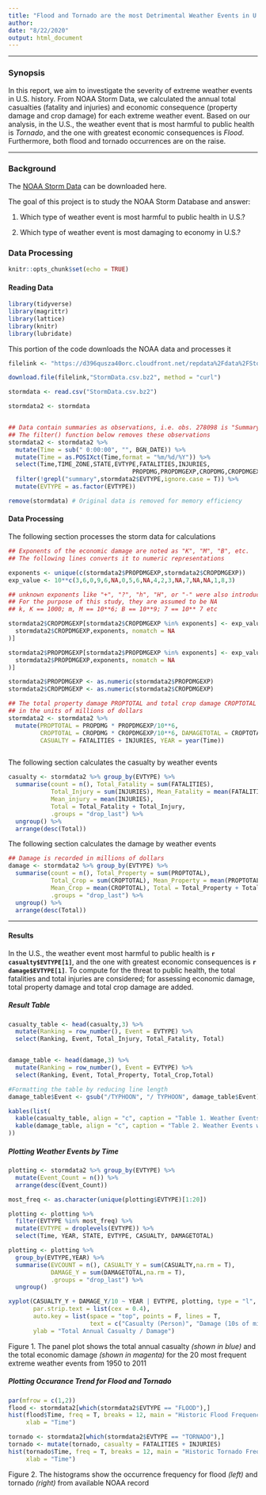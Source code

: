 ```yaml
---
title: "Flood and Tornado are the most Detrimental Weather Events in U.S. "
author:
date: "8/22/2020"
output: html_document
---
```


******
### Synopsis
In this report, we aim to investigate the severity of extreme weather events in U.S. history. From NOAA Storm Data, we calculated the annual total casualties (fatality and injuries) and economic consequence (property damage and crop damage) for each extreme weather event. Based on our analysis, in the U.S., the weather event that is most harmful to public health is *Tornado*, and the one with greatest economic consequences is *Flood*. Furthermore, both flood and tornado occurrences are on the raise. 


******

### Background
The [NOAA Storm Data](https://d396qusza40orc.cloudfront.net/repdata%2Fdata%2FStormData.csv.bz2) can be downloaded here.

The goal of this project is to study the NOAA Storm Database and answer:


1. Which type of weather event is most harmful to public health in U.S.?

2. Which type of weather event is most damaging to economy in U.S.?

### Data Processing
```r
knitr::opts_chunk$set(echo = TRUE)
```

#### Reading Data

```r
library(tidyverse)
library(magrittr)
library(lattice)
library(knitr)
library(lubridate)
```

This portion of the code downloads the NOAA data and processes it

```r
filelink <- "https://d396qusza40orc.cloudfront.net/repdata%2Fdata%2FStormData.csv.bz2"

download.file(filelink,"StormData.csv.bz2", method = "curl")

stormdata <- read.csv("StormData.csv.bz2")

stormdata2 <- stormdata


## Data contain summaries as observations, i.e. obs. 278098 is "Summary: Nov. 16"
## The filter() function below removes these observations 
stormdata2 <- stormdata2 %>%
  mutate(Time = sub(" 0:00:00", "", BGN_DATE)) %>%
  mutate(Time = as.POSIXct(Time,format = "%m/%d/%Y")) %>%
  select(Time,TIME_ZONE,STATE,EVTYPE,FATALITIES,INJURIES,
                                   PROPDMG,PROPDMGEXP,CROPDMG,CROPDMGEXP) %>%
  filter(!grepl("summary",stormdata2$EVTYPE,ignore.case = T)) %>%
  mutate(EVTYPE = as.factor(EVTYPE))

remove(stormdata) # Original data is removed for memory efficiency
```

#### Data Processing
The following section processes the storm data for calculations
```r

## Exponents of the economic damage are noted as "K", "M", "B", etc. 
## The following lines converts it to numeric representations 

exponents <- unique(c(stormdata2$PROPDMGEXP,stormdata2$CROPDMGEXP))
exp_value <- 10**c(3,6,0,9,6,NA,0,5,6,NA,4,2,3,NA,7,NA,NA,1,8,3)

## unknown exponents like "+", "?", "h", "H", or "-" were also introduced in the data
## For the purpose of this study, they are assumed to be NA 
## k, K == 1000; m, M == 10**6; B == 10**9; 7 == 10** 7 etc

stormdata2$CROPDMGEXP[stormdata2$CROPDMGEXP %in% exponents] <- exp_value[match(
  stormdata2$CROPDMGEXP,exponents, nomatch = NA
)]

stormdata2$PROPDMGEXP[stormdata2$PROPDMGEXP %in% exponents] <- exp_value[match(
  stormdata2$PROPDMGEXP,exponents, nomatch = NA
)]

stormdata2$PROPDMGEXP <- as.numeric(stormdata2$PROPDMGEXP)
stormdata2$CROPDMGEXP <- as.numeric(stormdata2$CROPDMGEXP)

## The total property damage PROPTOTAL and total crop damage CROPTOTAL are noted
## in the units of millions of dollars
stormdata2 <- stormdata2 %>% 
  mutate(PROPTOTAL = PROPDMG * PROPDMGEXP/10**6,
         CROPTOTAL = CROPDMG * CROPDMGEXP/10**6, DAMAGETOTAL = CROPTOTAL + PROPTOTAL,
         CASUALTY = FATALITIES + INJURIES, YEAR = year(Time))



```

The following section calculates the casualty by weather events
```r
casualty <- stormdata2 %>% group_by(EVTYPE) %>%
  summarise(count = n(), Total_Fatality = sum(FATALITIES), 
            Total_Injury = sum(INJURIES), Mean_Fatality = mean(FATALITIES),
            Mean_injury = mean(INJURIES),
            Total = Total_Fatality + Total_Injury,
            .groups = "drop_last") %>%
  ungroup() %>%
  arrange(desc(Total))

```

The following section calculates the damage by weather events
```r

## Damage is recorded in millions of dollars 
damage <- stormdata2 %>% group_by(EVTYPE) %>%
  summarise(count = n(), Total_Property = sum(PROPTOTAL),
            Total_Crop = sum(CROPTOTAL), Mean_Property = mean(PROPTOTAL),
            Mean_Crop = mean(CROPTOTAL), Total = Total_Property + Total_Crop,
            .groups = "drop_last") %>%
  ungroup() %>%
  arrange(desc(Total))
```
******


#### Results
In the U.S., the weather event most harmful to public health is **`r casualty$EVTYPE[1]`**, and the one with greatest economic consequences is **`r damage$EVTYPE[1]`**. To compute for the threat to public health, the total fatalities and total injuries are considered; for assessing economic damage, total property damage and total crop damage are added. 


##### Result Table
```r
casualty_table <- head(casualty,3) %>%
  mutate(Ranking = row_number(), Event = EVTYPE) %>%
  select(Ranking, Event, Total_Injury, Total_Fatality, Total)


damage_table <- head(damage,3) %>%
  mutate(Ranking = row_number(), Event = EVTYPE) %>%
  select(Ranking, Event, Total_Property, Total_Crop,Total)

#Formatting the table by reducing line length
damage_table$Event <- gsub("/TYPHOON", "/ TYPHOON", damage_table$Event)

kables(list(
  kable(casualty_table, align = "c", caption = "Table 1. Weather Events with the most Casualty"),
  kable(damage_table, align = "c", caption = "Table 2. Weather Events with the most Economic Damage ($ Mil)")
))

```


##### Plotting Weather Events by Time
```r

plotting <- stormdata2 %>% group_by(EVTYPE) %>%
  mutate(Event_Count = n()) %>%
  arrange(desc(Event_Count))

most_freq <- as.character(unique(plotting$EVTYPE)[1:20])

plotting <- plotting %>%
  filter(EVTYPE %in% most_freq) %>%
  mutate(EVTYPE = droplevels(EVTYPE)) %>%
  select(Time, YEAR, STATE, EVTYPE, CASUALTY, DAMAGETOTAL)

plotting <- plotting %>%
  group_by(EVTYPE,YEAR) %>%
  summarise(EVCOUNT = n(), CASUALTY_Y = sum(CASUALTY,na.rm = T), 
            DAMAGE_Y = sum(DAMAGETOTAL,na.rm = T),
            .groups = "drop_last") %>%
  ungroup()

xyplot(CASUALTY_Y + DAMAGE_Y/10 ~ YEAR | EVTYPE, plotting, type = "l",
       par.strip.text = list(cex = 0.4),
       auto.key = list(space = "top", points = F, lines = T,
                       text = c("Casualty (Person)", "Damage (10s of million USD)")),
       ylab = "Total Annual Casualty / Damage")

```


Figure 1. The panel plot shows the total annual casualty  *(shown in blue)* and the total economic damage *(shown in magenta)* for the 20 most frequent extreme weather events from 1950 to 2011

##### Plotting Occurance Trend for Flood and Tornado
```r

par(mfrow = c(1,2))
flood <- stormdata2[which(stormdata2$EVTYPE == "FLOOD"),]
hist(flood$Time, freq = T, breaks = 12, main = "Historic Flood Frequency",
     xlab = "Time")

tornado <- stormdata2[which(stormdata2$EVTYPE == "TORNADO"),]
tornado <- mutate(tornado, casualty = FATALITIES + INJURIES)
hist(tornado$Time, freq = T, breaks = 12, main = "Historic Tornado Frequency",
     xlab = "Time")

```


Figure 2. The histograms show the occurrence frequency for flood *(left)* and tornado *(right)* from available NOAA record
